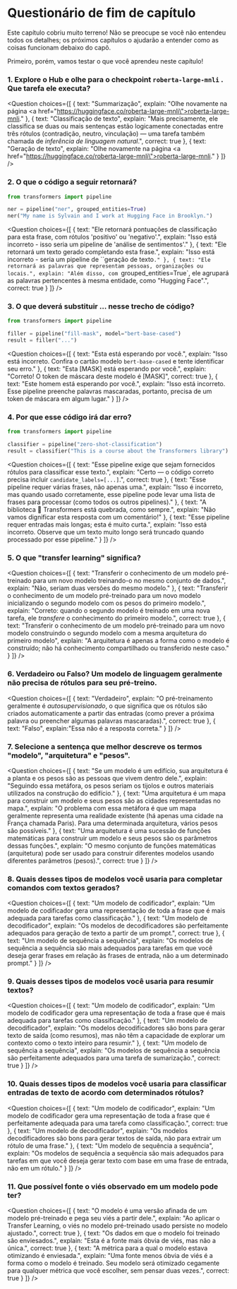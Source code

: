 <!-- DISABLE-FRONTMATTER-SECTIONS -->

# Questionário de fim de capítulo

Este capítulo cobriu muito terreno! Não se preocupe se você não entendeu todos os detalhes; os próximos capítulos o ajudarão a entender como as coisas funcionam debaixo do capô.

Primeiro, porém, vamos testar o que você aprendeu neste capítulo!

### 1. Explore o Hub e olhe para o checkpoint `roberta-large-mnli` . Que tarefa ele executa?

<Question
	choices={[
		{
			text: "Summarização",
			explain: "Olhe novamente na página <a href=\"https://huggingface.co/roberta-large-mnli\">roberta-large-mnli</a>."
		},
		{
			text: "Classificação de texto",
			explain: "Mais precisamente, ele classifica se duas ou mais sentenças estão logicamente conectadas entre três rótulos (contradição, neutro, vinculação) — uma tarefa também chamada de <em>inferência de linguagem natural</em>.",
			correct: true
		},
		{
			text: "Geração de texto",
			explain: "Olhe novamente na página <a href=\"https://huggingface.co/roberta-large-mnli\">roberta-large-mnli</a>."
		}
	]}
/>

### 2. O que o código a seguir retornará?

```py
from transformers import pipeline

ner = pipeline("ner", grouped_entities=True)
ner("My name is Sylvain and I work at Hugging Face in Brooklyn.")
```

<Question
	choices={[
		{
			text: "Ele retornará pontuações de classificação para esta frase, com rótulos 'positivo' ou 'negativo'.",
			explain: "Isso está incorreto - isso seria um pipeline de 'análise de sentimentos'."
		},
		{
			text: "Ele retornará um texto gerado completando esta frase.",
			explain: "Isso está incorreto - seria um pipeline de ``geração de texto`."
		},
		{
			text: "Ele retornará as palavras que representam pessoas, organizações ou locais.",
			explain: "Além disso, com `grouped_entities=True`, ele agrupará as palavras pertencentes à mesma entidade, como "Hugging Face".",
      			correct: true
		}
	]}
/>

### 3. O que deverá substituir ... nesse trecho de código?

```py
from transformers import pipeline

filler = pipeline("fill-mask", model="bert-base-cased")
result = filler("...")
```


<Question
	choices={[
		{
			text: "Esta <mask> está esperando por você.",
			explain: "Isso está incorreto. Confira o cartão modelo `bert-base-cased` e tente identificar seu erro."
		},
		{
			text: "Esta [MASK] está esperando por você.",
			explain: "Correto! O token de máscara deste modelo é [MASK]",
      			correct: true
		},
		{
			text: "Este homem está esperando por você.",
			explain: "Isso está incorreto. Esse pipeline preenche palavras mascaradas, portanto, precisa de um token de máscara em algum lugar."
		}
	]}
/>

### 4. Por que esse código irá dar erro?

```py
from transformers import pipeline

classifier = pipeline("zero-shot-classification")
result = classifier("This is a course about the Transformers library")
```


<Question
	choices={[
		{
			text: "Esse pipeline exige que sejam fornecidos rótulos para classificar esse texto.",
			explain: "Certo — o código correto precisa incluir `candidate_labels=[...]`.",
      			correct: true
		},
		{
			text: "Esse pipeline requer várias frases, não apenas uma.",
			explain: "Isso é incorreto, mas quando usado corretamente, esse pipeline pode levar uma lista de frases para processar (como todos os outros pipelines)."
		},
		{
			text: "A biblioteca 🤗 Transformers está quebrada, como sempre.",
			explain: "Não vamos dignificar esta resposta com um comentário!"
		},
    {
			text: "Esse pipeline requer entradas mais longas; esta é muito curta.",
			explain: "Isso está incorreto. Observe que um texto muito longo será truncado quando processado por esse pipeline."
		}
	]}
/>

### 5. O que "transfer learning" significa?

<Question
	choices={[
		{
			text: "Transferir o conhecimento de um modelo pré-treinado para um novo modelo treinando-o no mesmo conjunto de dados.",
			explain: "Não, seriam duas versões do mesmo modelo."
		},
		{
			text: "Transferir o conhecimento de um modelo pré-treinado para um novo modelo inicializando o segundo modelo com os pesos do primeiro modelo.",
			explain: "Correto: quando o segundo modelo é treinado em uma nova tarefa, ele _transfere_ o conhecimento do primeiro modelo.",
      			correct: true
		},
		{
			text: "Transferir o conhecimento de um modelo pré-treinado para um novo modelo construindo o segundo modelo com a mesma arquitetura do primeiro modelo",
			explain: "A arquitetura é apenas a forma como o modelo é construído; não há conhecimento compartilhado ou transferido neste caso."
		}
	]}
/>

### 6. Verdadeiro ou Falso? Um modelo de linguagem geralmente não precisa de rótulos para seu pré-treino.

<Question 
  	choices={[ 
    		{ 
      			text: "Verdadeiro",
      			explain: "O pré-treinamento geralmente é _autosupervisionado_, o que significa que os rótulos são criados automaticamente a partir das entradas (como prever a próxima palavra ou preencher algumas palavras mascaradas).", 
      			correct: true 
    		}, 
    		{ 
      			text: "Falso", 
      			explain:"Essa não é a resposta correta."
    		} 
  	]} 
/>

### 7. Selecione a sentença que melhor descreve os termos "modelo", "arquitetura" e "pesos".

<Question 
  	choices={[ 
    		{ 
      			text: "Se um modelo é um edifício, sua arquitetura é a planta e os pesos são as pessoas que vivem dentro dele.", 
      			explain: "Seguindo essa metáfora, os pesos seriam os tijolos e outros materiais utilizados na construção do edifício." 
    		}, 
    		{ 
      			text: "Uma arquitetura é um mapa para construir um modelo e seus pesos são as cidades representadas no mapa.", 
      			explain: "O problema com essa metáfora é que um mapa geralmente representa uma realidade existente (há apenas uma cidade na França chamada Paris). Para uma determinada arquitetura, vários pesos são possíveis." 
    		}, 
    		{ 
      			text: "Uma arquitetura é uma sucessão de funções matemáticas para construir um modelo e seus pesos são os parâmetros dessas funções.", 
      			explain: "O mesmo conjunto de funções matemáticas (arquitetura) pode ser usado para construir diferentes modelos usando diferentes parâmetros (pesos).", 
      			correct: true 
    		} 
  	]} 
/>

### 8. Quais desses tipos de modelos você usaria para completar comandos com textos gerados?

<Question 
  	choices={[ 
    		{ 
      			text: "Um modelo de codificador", 
      			explain: "Um modelo de codificador gera uma representação de toda a frase que é mais adequada para tarefas como classificação." 
    		}, 
    		{ 
      			text: "Um modelo de decodificador", 
      			explain: "Os modelos de decodificadores são perfeitamente adequados para geração de texto a partir de um prompt.", 
      			correct: true 
    		}, 
    		{ 
      			text: "Um modelo de sequência a sequência", 
      			explain: "Os modelos de sequência a sequência são mais adequados para tarefas em que você deseja gerar frases em relação às frases de entrada, não a um determinado prompt." 
    		} 
  	]} 
/>

### 9. Quais desses tipos de modelos você usaria para resumir textos?

<Question 
  choices={[ 
    		{ 
      			text: "Um modelo de codificador", 
      			explain: "Um modelo de codificador gera uma representação de toda a frase que é mais adequada para tarefas como classificação." 
    		}, 
    		{ 
      			text: "Um modelo de decodificador", 
      			explain: "Os modelos decodificadores são bons para gerar texto de saída (como resumos), mas não têm a capacidade de explorar um contexto como o texto inteiro para resumir."
    		},
    		{
      			text: "Um modelo de sequência a sequência",
      			explain: "Os modelos de sequência a sequência são perfeitamente adequados para uma tarefa de sumarização.", 
      			correct: true 
    		} 
  	]} 
/>

### 10. Quais desses tipos de modelos você usaria para classificar entradas de texto de acordo com determinados rótulos?

<Question 
  choices={[ 
    		{ 
      			text: "Um modelo de codificador", 
      			explain: "Um modelo de codificador gera uma representação de toda a frase que é perfeitamente adequada para uma tarefa como classificação.", 
      			correct: true 
    		}, 
    		{ 
      			text: "Um modelo de decodificador", 
      			explain: "Os modelos decodificadores são bons para gerar textos de saída, não para extrair um rótulo de uma frase." 
    		}, 
    		{
      			text: "Um modelo de sequência a sequência",
      			explain: "Os modelos de sequência a sequência são mais adequados para tarefas em que você deseja gerar texto com base em uma frase de entrada, não em um rótulo."
    		} 
  	]} 
/>

### 11. Que possível fonte o viés observado em um modelo pode ter?

<Question 
  choices={[ 
    		{ 
      			text: "O modelo é uma versão afinada de um modelo pré-treinado e pega seu viés a partir dele.", 
      			explain: "Ao aplicar o Transfer Learning, o viés no modelo pré-treinado usado persiste no modelo ajustado.", 
      			correct: true 
    		}, 
    		{ 
      			text: "Os dados em que o modelo foi treinado são enviesados.", 
      			explain: "Esta é a fonte mais óbvia de viés, mas não a única.", 
      			correct: true 
    		}, 
    		{ 
      			text: "A métrica para a qual o modelo estava otimizando é enviesada.", 
      			explain: "Uma fonte menos óbvia de viés é a forma como o modelo é treinado. Seu modelo será otimizado cegamente para qualquer métrica que você escolher, sem pensar duas vezes.", 
      			correct: true 
    		} 
  	]} 
/>

